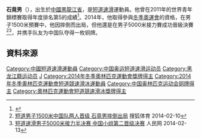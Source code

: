 '''石竟男'''（{{bd|1994年|4月7日|||}}），出生於[[中華人民共和國|中國]][[黑龍江省|黑龍江省]]，是[[短道速滑|短道速滑]]運動員。他曾在2011年的世界青年錦標賽取得年度排名第5的成績<ref>{{Cite web |url=http://www.sochi2014.com/en/athlete-jingnan-shi |title=Jingnan SHI |accessdate=2014-02-15 |archive-date=2014-02-13 |archive-url=https://web.archive.org/web/20140213041924/http://www.sochi2014.com/en/athlete-jingnan-shi |dead-url=no }}</ref>。2014年，他取得參與[[2014年冬季奧林匹克運動會|冬季奧運會]]的資格，在男子1500米預賽中，他因摔倒而出局，但他還是在男子5000米接力賽成功晉級決賽<ref>[http://sports.sohu.com/20140210/n394711896.shtml 短道男子1500米中国队两人晋级 石竟男摔倒出局] {{Wayback|url=http://sports.sohu.com/20140210/n394711896.shtml |date=20140222133015 }} 搜狐体育 2014-02-10</ref><ref>[http://sports.people.com.cn/n/2014/0213/c369637-24353650.html 短道速滑男子5000米接力半决赛 中国小组第二晋级决赛] {{Wayback|url=http://sports.people.com.cn/n/2014/0213/c369637-24353650.html |date=20140221201747 }} 人民网 2014-02-13</ref>，并携手队友为中国队夺得一枚铜牌。

==資料來源==
{{reflist}}

{{China-sport-bio-stub}}
{{DEFAULTSORT:Shi Jingnan}}
[[Category:中國短道速滑運動員|Category:中國短道速滑運動員]]
[[Category:中国奥运短道速滑运动员|Category:中国奥运短道速滑运动员]]
[[Category:黑龙江籍运动员|Category:黑龙江籍运动员]]
[[Category:石姓|J]]
[[Category:2014年冬季奧林匹克運動會獎牌得主|Category:2014年冬季奧林匹克運動會獎牌得主]]
[[Category:2014年冬季奧林匹克運動會短道競速滑冰運動員|Category:2014年冬季奧林匹克運動會短道競速滑冰運動員]]
[[Category:中国奥林匹克运动会铜牌得主|Category:中国奥林匹克运动会铜牌得主]]
[[Category:奧林匹克運動會短道競速滑冰獎牌得主|Category:奧林匹克運動會短道競速滑冰獎牌得主]]